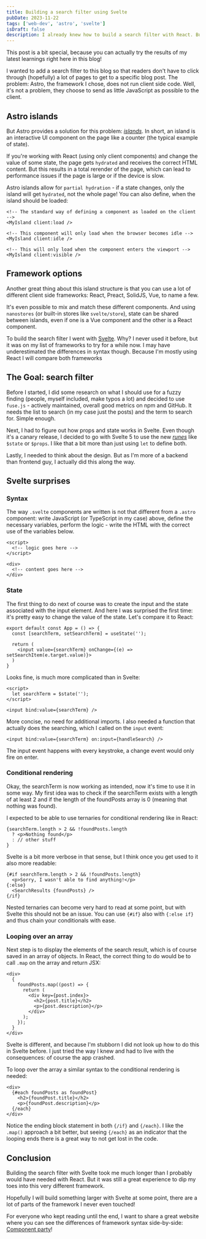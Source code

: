 ---
title: Building a search filter using Svelte
pubDate: 2023-11-22
tags: ['web-dev', 'astro', 'svelte']
isDraft: false
description: I already knew how to build a search filter with React. But since I wanted to learn something new, I built in with a framework I never used before - Svelte
---

This post is a bit special, because you can actually try the results of my latest learnings right here in this blog!

I wanted to add a search filter to this blog so that readers don't have to click through (hopefully) a lot of pages to get to a specific blog post. The problem: Astro, the framework I chose, does not run client side code. Well, it's not a problem, they choose to send as little JavaScript as possible to the client.

## Astro islands

But Astro provides a solution for this problem: [_islands_](https://docs.astro.build/en/concepts/islands/). In short, an island is an interactive UI component on the page like a counter (the typical example of state).

If you're working with React (using only client components) and change the value of some state, the page gets `hydrated` and receives the correct HTML content. But this results in a total rerender of the page, which can lead to performance issues if the page is large or if the device is slow.

Astro islands allow for `partial hydration` - if a state changes, only the island will get `hydrated`, not the whole page! You can also define, when the island should be loaded:

```astro
<!-- The standard way of defining a component as loaded on the client -->
<MyIsland client:load />

<!-- This component will only load when the browser becomes idle -->
<MyIsland client:idle />

<!-- This will only load when the component enters the viewport -->
<MyIsland client:visible />
```

## Framework options

Another great thing about this island structure is that you can use a lot of different client side frameworks: React, Preact, SolidJS, Vue, to name a few.

It's even possible to mix and match these different components. And using `nanostores` (or built-in stores like `svelte/store`), state can be shared between islands, even if one is a Vue component and the other is a React component.

To build the search filter I went with [Svelte](https://svelte.dev). Why? I never used it before, but it was on my list of frameworks to try for a while now. I may have underestimated the differences in syntax though. Because I'm mostly using React I will compare both frameworks

## The Goal: search filter

Before I started, I did some research on what I should use for a fuzzy finding (people, myself included, make typos a lot) and decided to use `fuse.js` - actively maintained, overall good metrics on npm and GitHub. It needs the list to search (in my case just the posts) and the term to search for. Simple enough.

Next, I had to figure out how props and state works in Svelte. Even though it's a canary release, I decided to go with Svelte 5 to use the new [_runes_](https://svelte-5-preview.vercel.app/docs/runes) like `$state` or `$props`. I like that a bit more than just using `let` to define both.

Lastly, I needed to think about the design. But as I'm more of a backend than frontend guy, I actually did this along the way.

## Svelte surprises

### Syntax

The way `.svelte` components are written is not that different from a `.astro` component: write JavaScript (or TypeScript in my case) above, define the necessary variables, perform the logic - write the HTML with the correct use of the variables below.

```svelte
<script>
  <!-- logic goes here -->
</script>

<div>
  <!-- content goes here -->
</div>
```

### State

The first thing to do next of course was to create the input and the state associated with the input element. And here I was surprised the first time: it's pretty easy to change the value of the state. Let's compare it to React:

```tsx
export default const App = () => {
  const [searchTerm, setSearchTerm] = useState('');

  return (
    <input value={searchTerm} onChange={(e) => setSearchItem(e.target.value)}>
  )
}
```

Looks fine, is much more complicated than in Svelte:

```svelte
<script>
  let searchTerm = $state('');
</script>

<input bind:value={searchTerm} />
```

More concise, no need for additional imports. I also needed a function that actually does the searching, which I called on the `input` event:

```svelte
<input bind:value={searchTerm} on:input={handleSearch} />
```

The input event happens with every keystroke, a change event would only fire on enter.

### Conditional rendering

Okay, the searchTerm is now working as intended, now it's time to use it in some way. My first idea was to check if the searchTerm exists with a length of at least 2 and if the length of the foundPosts array is 0 (meaning that nothing was found).

I expected to be able to use ternaries for conditional rendering like in React:

```tsx
{searchTerm.length > 2 && !foundPosts.length
  ? <p>Nothing found</p>
  : // other stuff
}
```

Svelte is a bit more verbose in that sense, but I think once you get used to it also more readable:

```svelte
{#if searchTerm.length > 2 && !foundPosts.length}
  <p>Sorry, I wasn't able to find anything!</p>
{:else}
  <SearchResults {foundPosts} />
{/if}
```

Nested ternaries can become very hard to read at some point, but with Svelte this should not be an issue. You can use `{#if}` also with `{:else if}` and thus chain your conditionals with ease.

### Looping over an array

Next step is to display the elements of the search result, which is of course saved in an array of objects. In React, the correct thing to do would be to call `.map` on the array and return JSX:

```tsx
<div>
  {
    foundPosts.map((post) => {
      return (
        <div key={post.index}>
          <h2>{post.title}</h2>
          <p>{post.description}</p>
        </div>
      );
    });
  }
</div>
```

Svelte is different, and because I'm stubborn I did not look up how to do this in Svelte before. I just tried the way I knew and had to live with the consequences: of course the app crashed.

To loop over the array a similar syntax to the conditional rendering is needed:

```svelte
<div>
  {#each foundPosts as foundPost}
    <h2>{foundPost.title}</h2>
    <p>{foundPost.description}</p>
  {/each}
</div>
```

Notice the ending block statement in both `{/if}` and `{/each}`. I like the `.map()` approach a bit better, but seeing `{/each}` as an indicator that the looping ends there is a great way to not get lost in the code.

## Conclusion

Building the search filter with Svelte took me much longer than I probably would have needed with React. But it was still a great experience to dip my toes into this very different framework.

Hopefully I will build something larger with Svelte at some point, there are a lot of parts of the framework I never even touched!

For everyone who kept reading until the end, I want to share a great website where you can see the differences of framework syntax side-by-side: [Component party](https://component-party.dev/)!
